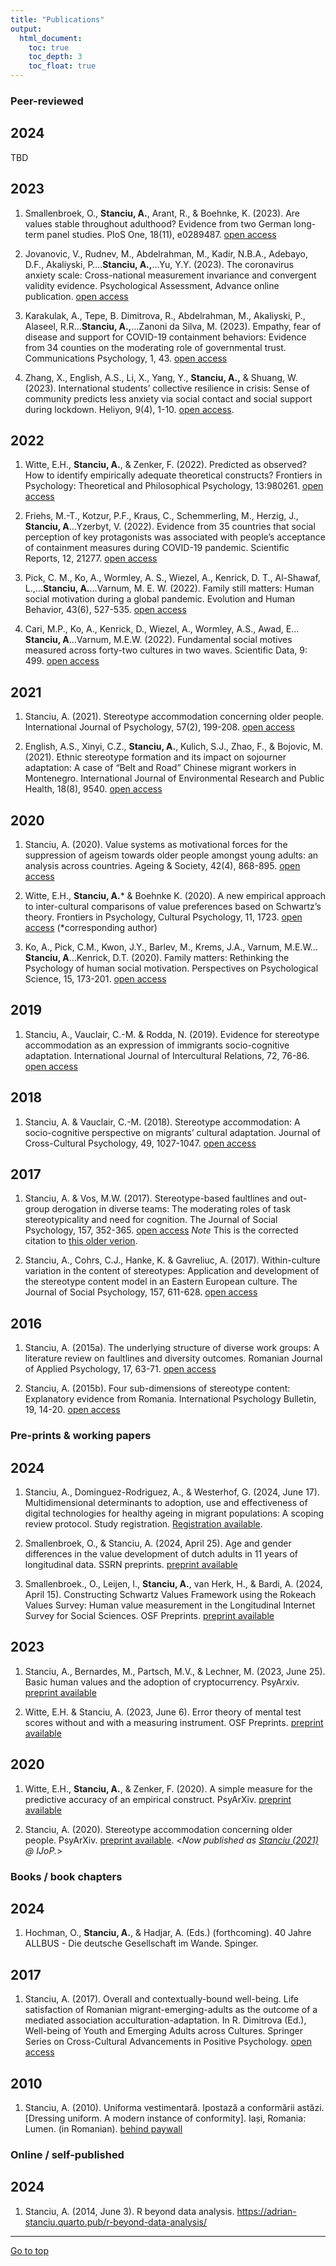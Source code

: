 ```yaml
---
title: "Publications"
output: 
  html_document:
    toc: true
    toc_depth: 3
    toc_float: true
---
```



:::{.panel-tabset}
### Peer-reviewed

## 2024

TBD 

## 2023 
1. Smallenbroek, O., **Stanciu, A.**, Arant, R., & Boehnke, K. (2023). Are values stable throughout adulthood? Evidence from two German long-term panel studies. PloS One, 18(11), e0289487. [open access](https://doi.org/10.1371/journal.pone.0289487)

2. Jovanovic, V., Rudnev, M., Abdelrahman, M., Kadir, N.B.A., Adebayo, D.F., Akaliyski, P....**Stanciu, A.,**...Yu, Y.Y. (2023). The coronavirus anxiety scale: Cross-national measurement invariance and convergent validity evidence. Psychological Assessment, Advance online publication. [open access](https://doi.org/10.1037/pas0001270)

3. Karakulak, A., Tepe, B. Dimitrova, R., Abdelrahman, M., Akaliyski, P., Alaseel, R.R...**Stanciu, A.,**...Zanoni da Silva, M. (2023). Empathy, fear of disease and support for COVID-19 containment behaviors: Evidence from 34 counties on the moderating role of governmental trust. Communications Psychology, 1, 43. [open access](https://doi.org/10.1038/s44271-023-00046-5)

4. Zhang, X., English, A.S., Li, X., Yang, Y., **Stanciu, A.,** & Shuang, W. (2023). International students' collective resilience in crisis: Sense of community predicts less anxiety via social contact and social support during lockdown. Heliyon, 9(4), 1-10. [open access](https://doi.org/10.1016/j.heliyon.2023.e15298).

## 2022
1. Witte, E.H., **Stanciu, A.**, & Zenker, F. (2022). Predicted as observed? How to identify empirically adequate theoretical constructs? Frontiers in Psychology: Theoretical and Philosophical Psychology, 13:980261. [open access](https://doi.org/10.3389/fpsyg.2022.980261)

2. Friehs, M.-T., Kotzur, P.F., Kraus, C., Schemmerling, M., Herzig, J., **Stanciu, A**...Yzerbyt, V. (2022). Evidence from 35 countries that social perception of key protagonists was associated with people’s acceptance of containment measures during COVID-19 pandemic. Scientific Reports, 12, 21277. [open access](https://doi.org/10.1038/s41598-022-25228-9)

3. Pick, C. M., Ko, A., Wormley, A. S., Wiezel, A., Kenrick, D. T., Al-Shawaf, L.,...**Stanciu, A.**...Varnum, M. E. W. (2022). Family still matters: Human social motivation during a global pandemic. Evolution and Human Behavior, 43(6), 527-535. [open access](https://doi.org/10.1016/j.evolhumbehav.2022.09.003)

4. Cari, M.P., Ko, A., Kenrick, D., Wiezel, A., Wormley, A.S., Awad, E...**Stanciu, A**...Varnum, M.E.W. (2022). Fundamental social motives measured across forty-two cultures in two waves. Scientific Data, 9: 499. [open access](https://doi.org/10.1038/s41597-022-01579-w)

## 2021
1. Stanciu, A. (2021). Stereotype accommodation concerning older people. International Journal of Psychology, 57(2), 199-208. [open access](https://t.co/YVNfcrtLc4?amp=1)

2. English, A.S., Xinyi, C.Z., **Stanciu, A.**, Kulich, S.J., Zhao, F., & Bojovic, M. (2021). Ethnic stereotype formation and its impact on sojourner adaptation: A case of "Belt and Road" Chinese migrant workers in Montenegro. International Journal of Environmental Research and Public Health, 18(8), 9540. [open access](https://doi.org/10.3390/ijerph18189540)

## 2020
1. Stanciu, A. (2020). Value systems as motivational forces for the suppression of ageism towards older people amongst young adults: an analysis across countries. Ageing & Society, 42(4), 868-895. [open access](https://doi.org/10.1017/S0144686X20001257)

2. Witte, E.H., **Stanciu, A.*** & Boehnke K. (2020). A new empirical approach to inter-cultural comparisons of value preferences based on Schwartz’s theory. Frontiers in Psychology, Cultural Psychology, 11, 1723. [open access](https://doi.org/10.3389/fpsyg.2020.01723) (*corresponding author)

3. Ko, A., Pick, C.M., Kwon, J.Y., Barlev, M., Krems, J.A., Varnum, M.E.W…**Stanciu, A**...Kenrick, D.T. (2020). Family matters: Rethinking the Psychology of human social motivation. Perspectives on Psychological Science, 15, 173-201. [open access](https://doi.org/10.1177/1745691619872986)

## 2019
1. Stanciu, A., Vauclair, C.-M. & Rodda, N. (2019). Evidence for stereotype accommodation as an expression of immigrants socio-cognitive adaptation. International Journal of Intercultural Relations, 72, 76-86. [open access](pdf/stanciuetal2019.pdf)

## 2018
1. Stanciu, A. & Vauclair, C.-M. (2018). Stereotype accommodation: A socio-cognitive perspective on migrants’ cultural adaptation. Journal of Cross-Cultural Psychology, 49, 1027-1047. [open access](https://doi.org/10.1177%2F0022022118777300)

## 2017
1. Stanciu, A. & Vos, M.W. (2017). Stereotype-based faultlines and out-group derogation in diverse teams: The moderating roles of task stereotypicality and need for cognition. The Journal of Social Psychology, 157, 352-365. [open access](https://doi.org/10.1080/00224545.2017.1371442) *Note* This is the corrected citation to [this older verion](pdf/StanciuVos2017.pdf).

2. Stanciu, A., Cohrs, C.J., Hanke, K. & Gavreliuc, A. (2017). Within-culture variation in the content of stereotypes: Application and development of the stereotype content model in an Eastern European culture. The Journal of Social Psychology, 157, 611-628. [open access](pdf/Stanciuetal2017.pdf)

## 2016
1. Stanciu, A. (2015a). The underlying structure of diverse work groups: A literature review on faultlines and diversity outcomes. Romanian Journal of Applied Psychology, 17, 63-71. [open access](http://www.rjap.psihologietm.ro/Download/rjap172_4.pdf)

2. Stanciu, A. (2015b). Four sub-dimensions of stereotype content: Explanatory evidence from Romania. International Psychology Bulletin, 19, 14-20. [open access](pdf/stanciu2015b.pdf)

### Pre-prints & working papers

## 2024
1. Stanciu, A., Dominguez-Rodriguez, A., & Westerhof, G. (2024, June 17). Multidimensional determinants to adoption, use and effectiveness of digital technologies for healthy ageing in migrant populations: A scoping review protocol. Study registration. [Registration available](https://osf.io/dwtby).

2. Smallenbroek, O., & Stanciu, A. (2024, April 25). Age and gender differences in the value development of dutch adults in 11 years of longitudinal data. SSRN preprints. [preprint available](https://dx.doi.org/10.2139/ssrn.4807701)

3. Smallenbroek., O., Leijen, I., **Stanciu, A.**, van Herk, H., & Bardi, A. (2024, April 15). Constructing Schwartz Values Framework using the Rokeach Values Survey: Human value measurement in the Longitudinal Internet Survey for Social Sciences. OSF Preprints. [preprint available](https://osf.io/preprints/osf/3pqhs)

## 2023
1. Stanciu,  A., Bernardes, M., Partsch, M.V., & Lechner, M. (2023, June 25). Basic human values and the adoption of cryptocurrency. PsyArxiv. [preprint available](https://psyarxiv.com/hxutm/)

2. Witte,  E.H. & Stanciu, A. (2023, June 6).  Error theory of mental test scores without and with  a measuring  instrument. OSF Preprints. [preprint available](https://doi.org/10.31219/osf.io/9ap6m)

## 2020

1. Witte, E.H., **Stanciu, A.**, & Zenker, F. (2020). A simple measure for the predictive accuracy of an empirical construct. PsyArXiv. [preprint available](https://doi.org/10.31234/osf.io/gdmvx)

2. Stanciu, A. (2020). Stereotype accommodation concerning older people. PsyArXiv. [preprint available](https://doi.org/10.31234/osf.io/635qn). <*Now published as [Stanciu (2021)](https://t.co/YVNfcrtLc4?amp=1) @ IJoP.*>

### Books / book chapters

## 2024
1. Hochman, O., **Stanciu, A.**, & Hadjar, A. (Eds.) (forthcoming). 40 Jahre ALLBUS - Die deutsche Gesellschaft im Wande. Spinger.

## 2017 
1. Stanciu, A. (2017). Overall and contextually-bound well-being. Life satisfaction of Romanian migrant-emerging-adults as the outcome of a mediated association acculturation-adaptation. In R. Dimitrova (Ed.), Well-being of Youth and Emerging Adults across Cultures. Springer Series on Cross-Cultural Advancements in Positive Psychology. [open access](pdf/Stanciu_Chapter2017.pdf)

## 2010 
1. Stanciu, A. (2010). Uniforma vestimentară. Ipostază a conformării astăzi. [Dressing uniform. A modern instance of conformity]. Iași, Romania: Lumen. (in Romanian). [behind paywall](https://www.amazon.co.uk/d/cka/Uniforma-vestimentara-Ipostaza-conformarii-astazi-Adrian-Stanciu/9731661999)

### Online / self-published

## 2024
1. Stanciu, A. (2014, June 3). R beyond data analysis. [https://adrian-stanciu.quarto.pub/r-beyond-data-analysis/](https://adrian-stanciu.quarto.pub/r-beyond-data-analysis/) 
:::

___

<a href="#top"> Go to top </a>